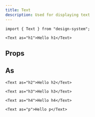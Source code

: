 ```yaml
---
title: Text
description: Used for displaying text
---
```


```tsx
import { Text } from "design-system";
```

```tsx expand=true live=true
<Text as="h1">Hello h1</Text>
```

## Props

<PropsTable types={types} />

## As

```tsx live=true
<Text as="h2">Hello h2</Text>
```

```tsx live=true
<Text as="h3">Hello h3</Text>
```

```tsx live=true
<Text as="h4">Hello h4</Text>
```

```tsx live=true
<Text as="p">Hello p</Text>
```
